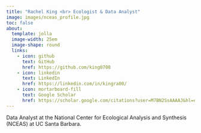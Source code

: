 ```yaml
---
title: "Rachel King <br> Ecologist & Data Analyst"
image: images/nceas_profile.jpg
toc: false
about: 
  template: jolla
  image-width: 25em
  image-shape: round
  links: 
    - icon: github
      text: GitHub
      href: https://github.com/king0708
    - icon: linkedin
      text: LinkedIn
      href: https://linkedin.com/in/kingra00/
    - icon: mortarboard-fill
      text: Google Scholar
      href: https://scholar.google.com/citations?user=M7BN2SsAAAAJ&hl=en
---
```


Data Analyst at the National Center for Ecological Analysis and Synthesis (NCEAS) at UC Santa Barbara.

## 
